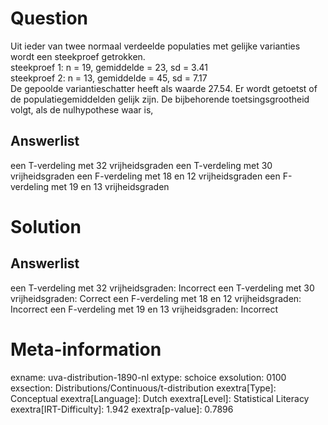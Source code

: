 Question
========

Uit ieder van twee normaal verdeelde populaties met gelijke varianties
wordt een steekproef getrokken.\
steekproef 1: n = 19, gemiddelde = 23, sd = 3.41\
steekproef 2: n = 13, gemiddelde = 45, sd = 7.17\
De gepoolde variantieschatter heeft als waarde 27.54. Er wordt getoetst
of de populatiegemiddelden gelijk zijn. De bijbehorende
toetsingsgrootheid volgt, als de nulhypothese waar is,

Answerlist
----------

een T-verdeling met 32 vrijheidsgraden
een T-verdeling met 30 vrijheidsgraden
een F-verdeling met 18 en 12 vrijheidsgraden
een F-verdeling met 19 en 13 vrijheidsgraden

Solution
========

Answerlist
----------

een T-verdeling met 32 vrijheidsgraden: Incorrect
een T-verdeling met 30 vrijheidsgraden: Correct
een F-verdeling met 18 en 12 vrijheidsgraden: Incorrect
een F-verdeling met 19 en 13 vrijheidsgraden: Incorrect

Meta-information
================
exname: uva-distribution-1890-nl
extype: schoice
exsolution: 0100
exsection: Distributions/Continuous/t-distribution
exextra[Type]: Conceptual
exextra[Language]: Dutch
exextra[Level]: Statistical Literacy
exextra[IRT-Difficulty]: 1.942
exextra[p-value]: 0.7896
